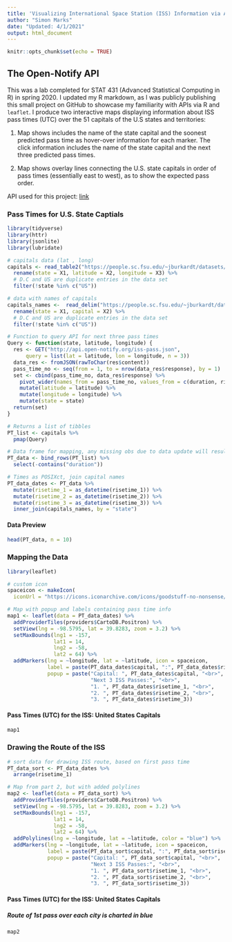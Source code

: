```yaml
---
title: 'Visualizing International Space Station (ISS) Information via APIs and `leaflet`'
author: "Simon Marks"
date: "Updated: 4/1/2021"
output: html_document
---
```


```r
knitr::opts_chunk$set(echo = TRUE)
```

## The Open-Notify API

This was a lab completed for STAT 431 (Advanced Statistical Computing in R) in spring 2020. I updated my R markdown, as I was publicly publishing this small project on GitHub to showcase my familiarity with APIs via R and `leaflet`. I produce two interactive maps displaying information about ISS pass times (UTC) over the 51 capitals of the U.S states and territories:

1. Map shows includes the name of the state capital and the soonest predicted pass time as hover-over information for each marker. The click information includes the name of the state capital and the next three predicted pass times.

2. Map shows overlay lines connecting the U.S. state capitals in order of pass times (essentially east to west), as to show the expected pass order.

API used for this project: [link](http://open-notify.org/Open-Notify-API/ISS-Pass-Times/)

### Pass Times for U.S. State Captials

```r
library(tidyverse)
library(httr)
library(jsonlite)
library(lubridate)

# capitals data (lat , long)
capitals <- read_table2("https://people.sc.fsu.edu/~jburkardt/datasets/states/state_capitals_ll.txt", col_names = FALSE) %>% 
  rename(state = X1, latitude = X2, longitude = X3) %>% 
  # D.C and US are duplicate entries in the data set
  filter(!state %in% c("US"))

# data with names of capitals
capitals_names <-  read_delim("https://people.sc.fsu.edu/~jburkardt/datasets/states/state_capitals_name.txt", delim = "  ", col_names = FALSE) %>% 
  rename(state = X1, capital = X2) %>% 
  # D.C and US are duplicate entries in the data set
  filter(!state %in% c("US"))
```

```r
# Function to query API for next three pass times
Query <- function(state, latitude, longitude) {
  res <- GET("http://api.open-notify.org/iss-pass.json",
      query = list(lat = latitude, lon = longitude, n = 3))
  data_res <- fromJSON(rawToChar(res$content))
  pass_time_no <- seq(from = 1, to = nrow(data_res$response), by = 1)
  set <- cbind(pass_time_no, data_res$response) %>% 
    pivot_wider(names_from = pass_time_no, values_from = c(duration, risetime)) %>% 
    mutate(latitude = latitude) %>% 
    mutate(longitude = longitude) %>% 
    mutate(state = state)
  return(set)
}

# Returns a list of tibbles
PT_list <- capitals %>% 
  pmap(Query)

# Data frame for mapping, any missing obs due to data update will result in NA
PT_data <- bind_rows(PT_list) %>% 
  select(-contains("duration"))

# Times as POSIXct, join capital names
PT_data_dates <- PT_data %>% 
  mutate(risetime_1 = as_datetime(risetime_1)) %>% 
  mutate(risetime_2 = as_datetime(risetime_2)) %>% 
  mutate(risetime_3 = as_datetime(risetime_3)) %>% 
  inner_join(capitals_names, by = "state")
```

#### Data Preview
```r
head(PT_data, n = 10)
```

### Mapping the Data

```r
library(leaflet)

# custom icon
spaceicon <- makeIcon(
  iconUrl = "https://icons.iconarchive.com/icons/goodstuff-no-nonsense/free-space/256/astronaut-helmet-icon.png", iconWidth = 30, iconHeight = 30)

# Map with popup and labels containing pass time info
map1 <- leaflet(data = PT_data_dates) %>% 
  addProviderTiles(providers$CartoDB.Positron) %>%
  setView(lng = -98.5795, lat = 39.8283, zoom = 3.2) %>% 
  setMaxBounds(lng1 = -157,
               lat1 = 14,
               lng2 = -58,
               lat2 = 64) %>% 
  addMarkers(lng = ~longitude, lat = ~latitude, icon = spaceicon,
             label = paste(PT_data_dates$capital, ":", PT_data_dates$risetime_1),
             popup = paste("Capital: ", PT_data_dates$capital, "<br>",
                           "Next 3 ISS Passes:", "<br>",
                           "1. ", PT_data_dates$risetime_1, "<br>", 
                           "2. ", PT_data_dates$risetime_2, "<br>", 
                           "3. ", PT_data_dates$risetime_3))
```

#### Pass Times (UTC) for the ISS: United States Capitals
```r
map1
```

### Drawing the Route of the ISS

```r
# sort data for drawing ISS route, based on first pass time
PT_data_sort <- PT_data_dates %>% 
  arrange(risetime_1)

# Map from part 2, but with added polylines
map2 <- leaflet(data = PT_data_sort) %>% 
  addProviderTiles(providers$CartoDB.Positron) %>%
  setView(lng = -98.5795, lat = 39.8283, zoom = 3.2) %>% 
  setMaxBounds(lng1 = -157,
               lat1 = 14,
               lng2 = -58,
               lat2 = 64) %>% 
  addPolylines(lng = ~longitude, lat = ~latitude, color = "blue") %>% 
  addMarkers(lng = ~longitude, lat = ~latitude, icon = spaceicon,
             label = paste(PT_data_sort$capital, ":", PT_data_sort$risetime_1),
             popup = paste("Capital: ", PT_data_sort$capital, "<br>",
                           "Next 3 ISS Passes:", "<br>",
                           "1. ", PT_data_sort$risetime_1, "<br>", 
                           "2. ", PT_data_sort$risetime_2, "<br>", 
                           "3. ", PT_data_sort$risetime_3))
```

#### Pass Times (UTC) for the ISS: United States Capitals
##### Route of 1st pass over each city is charted in blue 
```r
map2
```